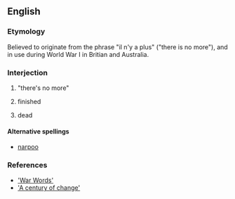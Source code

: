 ==English==

===Etymology===
Believed to originate from the {{F.}} phrase "il n'y a plus" ("there is no more"), and in use during World War I in Britian and Australia.

===Interjection===
{{en-interjection}}

# {{slang|UK|Australia}} "there's no more"
# {{slang|UK|Australia}} finished
# {{slang|UK|Australia}} dead

====Alternative spellings====
*[[narpoo]]

===References===
*[http://www.anu.edu.au/andc/pubs/ozwords/May_2003/war_words.html 'War Words']
*[http://www.askoxford.com/worldofwords/wordfrom/centuryofnewwords/ 'A century of change']